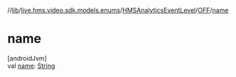 //[lib](../../../../index)/[live.hms.video.sdk.models.enums](../../index)/[HMSAnalyticsEventLevel](../index)/[OFF](index)/[name](name)

# name

[androidJvm]\
val [name](name): [String](https://kotlinlang.org/api/latest/jvm/stdlib/kotlin/-string/index.html)

